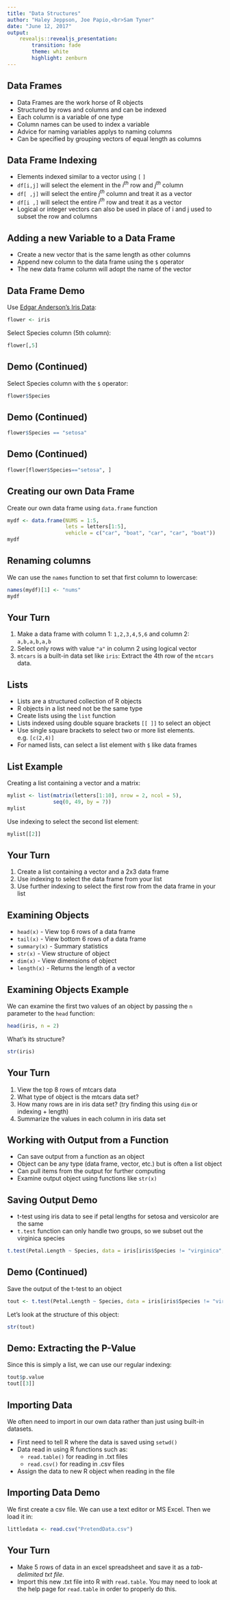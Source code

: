 ```yaml
---
title: "Data Structures"
author: "Haley Jeppson, Joe Papio,<br>Sam Tyner"
date: "June 12, 2017"
output: 
    revealjs::revealjs_presentation:
        transition: fade
        theme: white
        highlight: zenburn
---
```


## Data Frames

- Data Frames are the work horse of R objects
- Structured by rows and columns and can be indexed
- Each column is a variable of one type
- Column names can be used to index a variable
- Advice for naming variables applys to naming columns
- Can be specified by grouping vectors of equal length as columns

## Data Frame Indexing

- Elements indexed similar to a vector using `[` `]`
- `df[i,j]` will select the element in the $i^{th}$ row and $j^{th}$ column
- `df[ ,j]` will select the entire $j^{th}$ column and treat it as a vector
- `df[i ,]` will select the entire $i^{th}$ row and treat it as a vector
- Logical or integer vectors can also be used in place of i and j used to subset the row and columns

## Adding a new Variable to a Data Frame

- Create a new vector that is the same length as other columns
- Append new column to the data frame using the `$` operator
- The new data frame column will adopt the name of the vector

## Data Frame Demo

Use [Edgar Anderson's Iris Data](https://en.wikipedia.org/wiki/Iris_flower_data_set):

```r
flower <- iris
```

Select Species column (5th column):

```r
flower[,5]
```

## Demo (Continued)

Select Species column with the `$` operator:

```r
flower$Species
```

## Demo (Continued)

```r
flower$Species == "setosa"
```

## Demo (Continued)

```r
flower[flower$Species=="setosa", ]
```

## Creating our own Data Frame

Create our own data frame using `data.frame` function

```r
mydf <- data.frame(NUMS = 1:5, 
                   lets = letters[1:5],
                   vehicle = c("car", "boat", "car", "car", "boat"))
mydf
```

## Renaming columns

We can use the `names` function to set that first column to lowercase:

```r
names(mydf)[1] <- "nums"
mydf
```

## Your Turn {data-background=#527a7a}

1. Make a data frame with column 1: `1,2,3,4,5,6` and column 2: `a,b,a,b,a,b`
2. Select only rows with value `"a"` in column 2 using logical vector
3. `mtcars` is a built-in data set like `iris`: Extract the 4th row of the `mtcars` data.

## Lists

- Lists are a structured collection of R objects
- R objects in a list need not be the same type
- Create lists using the `list` function
- Lists indexed using double square brackets `[[ ]]` to select an object
- Use single square brackets to select two or more list elements. e.g. `[c(2,4)]`
- For named lists, can select a list element with `$` like data frames

## List Example

Creating a list containing a vector and a matrix:

```r
mylist <- list(matrix(letters[1:10], nrow = 2, ncol = 5),
               seq(0, 49, by = 7))
mylist
```

Use indexing to select the second list element:

```r
mylist[[2]]
```

## Your Turn {data-background=#527a7a}

1. Create a list containing a vector and a 2x3 data frame
2. Use indexing to select the data frame from your list
3. Use further indexing to select the first row from the data frame in your list

## Examining Objects

- `head(x)` - View top 6 rows of a data frame
- `tail(x)` - View bottom 6 rows of a data frame
- `summary(x)` - Summary statistics   
- `str(x)` - View structure of object  
- `dim(x)` - View dimensions of object 
- `length(x)` - Returns the length of a vector

## Examining Objects Example

We can examine the first two values of an object by passing the `n` parameter to the `head` function:

```r
head(iris, n = 2)
```

What's its structure?

```r
str(iris)
```

## Your Turn {data-background=#527a7a}

1. View the top 8 rows of mtcars data
2. What type of object is the mtcars data set?
3. How many rows are in iris data set? (try finding this using `dim` or indexing + length)
4. Summarize the values in each column in iris data set

## Working with Output from a Function

- Can save output from a function as an object 
- Object can be any type (data frame, vector, etc.) but is often a list object <!--
- Object is generally a list of output objects (not sure this is true enough to generalize in this way)-->
- Can pull items from the output for further computing
- Examine output object using functions like `str(x)`

## Saving Output Demo

- t-test using iris data to see if petal lengths for setosa and versicolor are the same
- `t.test` function can only handle two groups, so we subset out the virginica species

```r
t.test(Petal.Length ~ Species, data = iris[iris$Species != "virginica", ])
```

## Demo (Continued)

Save the output of the t-test to an object

```r
tout <- t.test(Petal.Length ~ Species, data = iris[iris$Species != "virginica", ])
```

Let's look at the structure of this object:

```r
str(tout)
```

## Demo: Extracting the P-Value

Since this is simply a list, we can use our regular indexing:

```r
tout$p.value
tout[[3]]
```

## Importing Data

We often need to import in our own data rather than just using built-in datasets.

- First need to tell R where the data is saved using `setwd()`
- Data read in using R functions such as:
    - `read.table()` for reading in .txt files
    - `read.csv()` for reading in .csv files
- Assign the data to new R object when reading in the file

## Importing Data Demo

We first create a csv file. We can use a text editor or MS Excel. Then we load it in:

```r
littledata <- read.csv("PretendData.csv")
```

## Your Turn {data-background=#527a7a}

- Make 5 rows of data in an excel spreadsheet and save it as a *tab-delimited txt file*.
- Import this new .txt file into R with `read.table`. You may need to look at the help page for `read.table` in order to properly do this.
